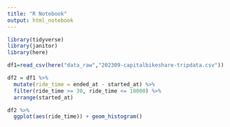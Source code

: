 ```yaml
---
title: "R Notebook"
output: html_notebook
---
```


```r
library(tidyverse)
library(janitor)
library(here)
```

```r
df1=read_csv(here("data_raw","202309-capitalbikeshare-tripdata.csv"))
```

```r
df2 = df1 %>% 
  mutate(ride_time = ended_at - started_at) %>%
  filter(ride_time >= 30, ride_time <= 18000) %>%
  arrange(started_at)
```

```r
df2 %>%
  ggplot(aes(ride_time)) + geom_histogram()
```

